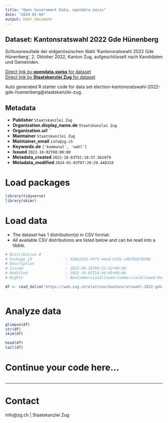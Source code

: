 ```yaml
---
title: "Open Government Data, opendata.swiss"
date: "2024-01-04"
output: html_document
---
```


## Dataset: Kantonsratswahl 2022 Gde Hünenberg

Schlussresultate der eidgenössischen Wahl 'Kantonsratswahl 2022 Gde Hünenberg', 2. Oktober 2022, Kanton Zug, aufgeschlüsselt nach Kandidaten und Gemeinden.

[Direct link by **opendata.swiss** for dataset](https://opendata.swiss/de/dataset/kantonsratswahl-2022-gde-hunenberg)<br>
[Direct link by **Staatskanzlei Zug** for dataset](https://wab.zug.ch/election/kantonsratswahl-2022-gde-huenenberg/data)

Auto generated R starter code for data set election-kantonsratswahl-2022-gde-huenenberg@staatskanzlei-zug.

## Metadata

- **Publisher** `Staatskanzlei Zug`
- **Organization.display_name.de** `Staatskanzlei Zug`
- **Organization.url** ``
- **Maintainer** `Staatskanzlei Zug`
- **Maintainer_email** `info@zg.ch`
- **Keywords.de** `['kommunal', 'wahl']`
- **Issued** `2022-10-02T00:00:00`
- **Metadata_created** `2022-10-03T01:18:57.561079`
- **Metadata_modified** `2024-01-03T07:20:29.448318`


# Load packages

```r

library(tidyverse)
library(skimr)

```

# Load data

-   The dataset has 1 distribution(s) in CSV format.
-   All available CSV distributions are listed below and can be read into a tibble.

```r

# Distribution 0
# Package_id               : b56e2532-dff3-4dc0-b32b-c9b78eb7659b
# Description              : 
# Issued                   : 2022-09-26T09:22:42+00:00
# Modified                 : 2022-10-02T14:46:05+00:00
# Rights                   : NonCommercialAllowed-CommercialAllowed-ReferenceRequired

df <- read_delim('https://wab.zug.ch/election/kantonsratswahl-2022-gde-huenenberg/data-csv')



```

# Analyze data

```r

glimpse(df)
str(df)
skim(df)

head(df)
tail(df)

```

# Continue your code here...

```r

```

------------------------------------------------------------------------

# Contact

info@zg.ch | Staatskanzlei Zug

